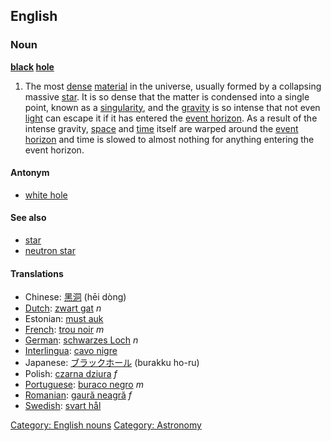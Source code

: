 {{Wikipedia}}

==English==
===Noun===

'''[[black]] [[hole]]'''

#The most [[dense]] [[material]] in the universe, usually formed by a collapsing massive [[star]].  It is so dense that the matter is condensed into a single point, known as a [[singularity]], and the [[gravity]] is so intense that not even [[light]] can escape it if it has entered the [[event horizon]].  As a result of the intense gravity, [[space]] and [[time]] itself are warped around the [[event horizon]] and time is slowed to almost nothing for anything entering the event horizon.

====Antonym====
*[[white hole]]

====See also====
*[[star]]
*[[neutron star]]

====Translations====
*Chinese: [[黑洞]] (hēi dòng)
*[[Dutch]]: [[zwart gat]] ''n''
*Estonian: [[must auk]]
*[[French]]: [[trou noir]] ''m''
*[[German]]: [[schwarzes Loch]] ''n''
*[[Interlingua]]: [[cavo nigre]]
*Japanese: [[ブラックホール]] (burakku ho-ru)
*Polish: [[czarna dziura]] ''f''
*[[Portuguese]]: [[buraco negro]] ''m''
*[[Romanian]]: [[gaură neagră]] ''f''
*[[Swedish]]: [[svart hål]]

[[Category: English nouns]]
[[Category: Astronomy]]